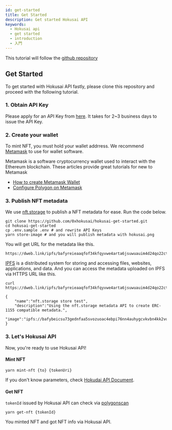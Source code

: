 ```yaml
---
id: get-started
title: Get Started
description: Get started Hokusai API
keywords:
  - Hokusai api
  - get started
  - introduction
  - 入門
---
```


This tutorial will follow the [github repository](https://github.com/0xhokusai/hokusai-get-started)

## Get Started

To get started with Hokusai API fastly, please clone this repository and proceed with the following tutorial.

### 1. Obtain API Key

Please apply for an API Key from [here](https://hokusai.app/pre-register).
It takes for 2~3 business days to issue the API Key.

### 2. Create your wallet

To mint NFT, you must hold your wallet addrress.
We recommend [Metamask](https://docs.metamask.io) to use for wallet software.

Metamask is a software cryptocurrency wallet used to interact with the Ethereum blockchain.
These articles provide great tutorials for new to Metamask
- [How to create Metamask Wallet](https://docs.matic.network/docs/develop/metamask/hello/)
- [Configure Polygon on Metamask](https://docs.matic.network/docs/develop/metamask/config-polygon-on-metamask)

### 3. Publish NFT metadata

We use [nft.storage](https://nft.storage/) to publish a NFT metadata for ease.
Run the code below.

```:bash
git clone https://github.com/0xhokusai/hokusai-get-started.git
cd hokusai-get-started
cp .env.sample .env # and rewrite API Keys
yarn store-image # and you will publish metadata with hokusai.png
```

You will get URL for the metadata like this.

```
https://dweb.link/ipfs/bafyreieaaqfof34kfqyvwe4arta6jsuwuauim4d24qo22ct2xnvjnlnrb4//metadata.json
```

[IPFS](https://docs.ipfs.io/) is a distributed system for storing and accessing files, websites, applications, and data.
And you can access the metadata uploaded on IPFS via HTTPS URL like this.

```:bash
curl https://dweb.link/ipfs/bafyreieaaqfof34kfqyvwe4arta6jsuwuauim4d24qo22ct2xnvjnlnrb4/metadata.json

{
    "name":"nft.storage store test",
    "description":"Using the nft.storage metadata API to create ERC-1155 compatible metadata.",
    "image":"ipfs://bafybeicsu73gednfaa5svozuoac4ebpi76nn4auhygcvkvbn4kk2vdv5ey/hokusai.png"
}
```

### 3. Let's Hokusai API

Now, you're ready to use Hokusai API!

#### Mint NFT

```:bash
yarn mint-nft {to} {tokenUri}
```

If you don't know parameters, check [Hokudai API Document](https://docs.hokusai.app/).

#### Get NFT

`tokenId` issued by Hokusai API can check via [polygonscan](https://mumbai.polygonscan.com)

```:bash
yarn get-nft {tokenId}
```

You minted NFT and got NFT info via Hokusai API.